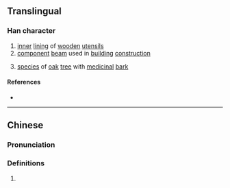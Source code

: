 {{character info}}
==Translingual==

===Han character===
{{Han char|rn=75|rad=木|as=17|sn=21|four=40932|canj=DYRV|ids=⿰木襄}}

# [[inner]] [[lining]] of [[wooden]] [[utensil]]s
# [[component]] [[beam]] used in [[building]] [[construction]]
# {{lb|zh|archaic}} [[species]] of [[oak]] [[tree]] with [[medicinal]] [[bark]]

====References====
* {{Han ref|kx=0562.280|dkj=15898|dj=0951.090|hdz=21322.020|uh=6B00|ud=27392|bh=F5D2|bd=62930}}

----

==Chinese==
{{zh-forms}}

===Pronunciation===
{{zh-pron
|m=xiāng
|c=soeng1
|mc=y
|oc=y
|ma=
|cat=n
}}

===Definitions===
{{zh-hanzi}}

# {{rfdef|zh}}